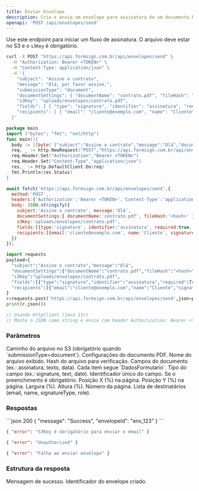 ```yaml
---
title: Enviar Envelope
description: Cria e envia um envelope para assinatura de um documento PDF já hospedado (S3), com campos personalizados e múltiplos destinatários.
openapi: 'POST /api/envelopes/send'
---
```


Use este endpoint para iniciar um fluxo de assinatura. O arquivo deve estar no S3 e o `s3Key` é obrigatório.

<RequestExample>

```bash cURL
curl -X POST "https://api.formsign.com.br/api/envelopes/send" \
  -H "Authorization: Bearer <TOKEN>" \
  -H "Content-Type: application/json" \
  -d '{
    "subject": "Assine o contrato",
    "message": "Olá, por favor assine.",
    "submissionType": "document",
    "documentSettings": { "documentName": "contrato.pdf", "fileHash": "<hash>" },
    "s3Key": "uploads/envelopes/contrato.pdf",
    "fields": [ { "type": "signature", "identifier": "assinatura", "required": true, "x": 70, "y": 90, "w": 20, "h": 8, "pageNumber": 1 } ],
    "recipients": [ { "email": "cliente@exemplo.com", "name": "Cliente", "signatureType": "draw", "role": "signer" } ]
  }'
```

```go Go
package main
import ("bytes"; "fmt"; "net/http")
func main(){
  body := []byte(`{"subject":"Assine o contrato","message":"Olá","documentSettings":{"documentName":"contrato.pdf","fileHash":"<hash>"},"s3Key":"uploads/envelopes/contrato.pdf","fields":[{"type":"signature","identifier":"assinatura","required":true,"x":70,"y":90,"w":20,"h":8,"pageNumber":1}],"recipients":[{"email":"cliente@exemplo.com","name":"Cliente","signatureType":"draw","role":"signer"}]}`)
  req, _ := http.NewRequest("POST","https://api.formsign.com.br/api/envelopes/send", bytes.NewBuffer(body))
  req.Header.Set("Authorization","Bearer <TOKEN>")
  req.Header.Set("Content-Type","application/json")
  res,_ := http.DefaultClient.Do(req)
  fmt.Println(res.Status)
}
```

```javascript JavaScript
await fetch('https://api.formsign.com.br/api/envelopes/send',{
  method:'POST',
  headers:{'Authorization':'Bearer <TOKEN>','Content-Type':'application/json'},
  body: JSON.stringify({
    subject:'Assine o contrato', message:'Olá',
    documentSettings:{ documentName:'contrato.pdf', fileHash:'<hash>' },
    s3Key:'uploads/envelopes/contrato.pdf',
    fields:[{type:'signature', identifier:'assinatura', required:true, x:70, y:90, w:20, h:8, pageNumber:1}],
    recipients:[{email:'cliente@exemplo.com', name:'Cliente', signatureType:'draw', role:'signer'}]
  })
});
```

```python Python
import requests
payload={
  "subject":"Assine o contrato","message":"Olá",
  "documentSettings":{"documentName":"contrato.pdf","fileHash":"<hash>"},
  "s3Key":"uploads/envelopes/contrato.pdf",
  "fields":[{"type":"signature","identifier":"assinatura","required":True,"x":70,"y":90,"w":20,"h":8,"pageNumber":1}],
  "recipients":[{"email":"cliente@exemplo.com","name":"Cliente","signatureType":"draw","role":"signer"}]
}
r=requests.post('https://api.formsign.com.br/api/envelopes/send',json=payload,headers={'Authorization':'Bearer <TOKEN>'})
print(r.json())
```

```java Java
// Usando HttpClient (Java 11+)
// Monte o JSON como string e envie com header Authorization: Bearer <TOKEN>
```
</RequestExample>

### Parâmetros

<ParamField body="s3Key" type="string">
Caminho do arquivo no S3 (obrigatório quando `submissionType=document`).
</ParamField>
<ParamField body="documentSettings" type="object" required>Configurações do documento PDF.</ParamField>
<Expandable title="documentSettings">
  <ParamField body="documentSettings.documentName" type="string" required>Nome do arquivo exibido.</ParamField>
  <ParamField body="documentSettings.fileHash" type="string" required>Hash do arquivo para verificação.</ParamField>
</Expandable>
<ParamField body="fields" type="array" required>
Campos do documento (ex.: assinatura, texto, data). Cada item segue `DadosFormulario`.
</ParamField>
<Expandable title="fields[] (DadosFormulario)">
  <ParamField body="fields[].type" type="string" required>Tipo do campo (ex.: signature, text, date).</ParamField>
  <ParamField body="fields[].identifier" type="string" required>Identificador único do campo.</ParamField>
  <ParamField body="fields[].required" type="boolean" required>Se o preenchimento é obrigatório.</ParamField>
  <ParamField body="fields[].x" type="number" required>Posição X (%) na página.</ParamField>
  <ParamField body="fields[].y" type="number" required>Posição Y (%) na página.</ParamField>
  <ParamField body="fields[].w" type="number" required>Largura (%).</ParamField>
  <ParamField body="fields[].h" type="number" required>Altura (%).</ParamField>
  <ParamField body="fields[].pageNumber" type="integer" required>Número da página.</ParamField>
</Expandable>
<ParamField body="recipients" type="array" required>
Lista de destinatários (email, name, signatureType, role).
</ParamField>

### Respostas

<ResponseExample>
```json 200
{ "message": "Success", "envelopeId": "env_123" }
```

```json 400
{ "error": "S3Key é obrigatório para enviar o email" }
```

```json 401
{ "error": "Unauthorized" }
```

```json 500
{ "error": "Falha ao enviar envelope" }
```
</ResponseExample>

### Estrutura da resposta

<ResponseField name="message" type="string" required>
Mensagem de sucesso.
</ResponseField>
<ResponseField name="envelopeId" type="string" required>
Identificador do envelope criado.
</ResponseField>
